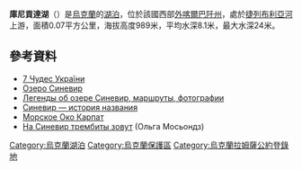 {{Coord|48|37|N|23|41|E|display=title}}

'''庫尼貢達湖'''（{{lang-uk|Синевир}}）是[[烏克蘭|烏克蘭]]的[[湖泊|湖泊]]，位於該國西部[[外喀爾巴阡州|外喀爾巴阡州]]，處於[[捷列布利亞河|捷列布利亞河]]上游，面積0.07平方公里，海拔高度989米，平均水深8.1米，最大水深24米。

==參考資料==
*[https://web.archive.org/web/20150507001424/http://7chudes.in.ua/info/305.htm 7 Чудес України<!-- Заголовок добавлен ботом -->] {{ref-uk}}
*[http://ukrainian.su/karpatyi/ozero-sinevir.html Озеро Синевир] {{Wayback|url=http://ukrainian.su/karpatyi/ozero-sinevir.html |date=20100806073903 }}{{ref-ru}}
* [http://touristclub.com.ua/biblioteka-turista/dostoprimechatelnosti-karpat/ozero-sinevir.html Легенды об озере Синевир, маршруты, фотографии] {{Wayback|url=http://touristclub.com.ua/biblioteka-turista/dostoprimechatelnosti-karpat/ozero-sinevir.html |date=20210415023109 }}
* [http://nature.1001chudo.ru/ukraine_1158.html Синевир — история названия] {{Wayback|url=http://nature.1001chudo.ru/ukraine_1158.html |date=20190912001547 }}
* [http://www.castles.com.ua/synevyr.html Морское Око Карпат] {{Wayback|url=http://www.castles.com.ua/synevyr.html |date=20090801030427 }}
* [http://zymaghory.com/tourism/synevyr/rus На Синевир трембиты зовут] {{Wayback|url=http://zymaghory.com/tourism/synevyr/rus |date=20200216104421 }} (Ольга Мосьондз)

{{Authority control}}

{{DEFAULTSORT:Синевир}}
[[Category:烏克蘭湖泊|Category:烏克蘭湖泊]]
[[Category:烏克蘭保護區|Category:烏克蘭保護區]]
[[Category:烏克蘭拉姆薩公約登錄地|Category:烏克蘭拉姆薩公約登錄地]]

{{Zakarpattia-geo-stub}}